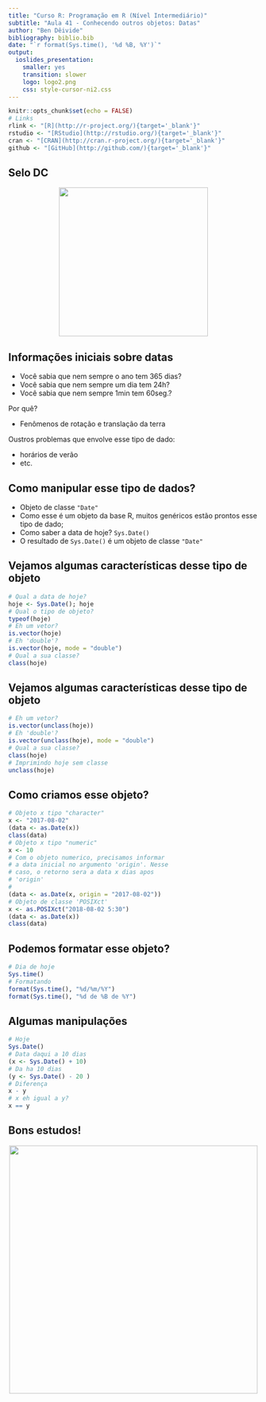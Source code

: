 ```yaml
---
title: "Curso R: Programação em R (Nível Intermediário)"
subtitle: "Aula 41 - Conhecendo outros objetos: Datas"
author: "Ben Dêivide"
bibliography: biblio.bib
date: "`r format(Sys.time(), '%d %B, %Y')`"
output: 
  ioslides_presentation: 
    smaller: yes
    transition: slower
    logo: logo2.png
    css: style-cursor-ni2.css
---
```


```r
knitr::opts_chunk$set(echo = FALSE)
# Links
rlink <- "[R](http://r-project.org/){target='_blank'}"
rstudio <- "[RStudio](http://rstudio.org/){target='_blank'}"
cran <- "[CRAN](http://cran.r-project.org/){target='_blank'}"
github <- "[GitHub](http://github.com/){target='_blank'}"
```


<!--
YAML:
date: "`r format(Sys.time(), '%d %B, %Y')`"
=====
APRESENTACAO:

Inserir nas secoes:
{data-background=boards.jpg data-background-size=cover}
-->


## Selo DC

<center>
[![](SeloDC-preto.png){height=300 width=300}](https://bendeivide.github.io/dc/){target="_blank"}
</center>

## Informações iniciais sobre datas

- Você sabia que nem sempre o ano tem 365 dias?
- Você sabia que nem sempre um dia tem 24h?
- Você sabia que nem sempre 1min tem 60seg.?

Por quê? 

- Fenômenos de rotação e translação da terra

Oustros problemas que envolve esse tipo de dado:

- horários de verão
- etc.

## Como manipular esse tipo de dados?

- Objeto de classe `"Date"`
- Como esse é um objeto da base R, muitos genéricos estão prontos esse tipo de dado;
- Como saber a data de hoje? `Sys.Date()`
- O resultado de `Sys.Date()` é um objeto de classe `"Date"`

## Vejamos algumas características desse tipo de objeto

```r
# Qual a data de hoje?
hoje <- Sys.Date(); hoje
# Qual o tipo de objeto?
typeof(hoje)
# Eh um vetor?
is.vector(hoje)
# Eh 'double'?
is.vector(hoje, mode = "double")
# Qual a sua classe?
class(hoje)
```

## Vejamos algumas características desse tipo de objeto

```r
# Eh um vetor?
is.vector(unclass(hoje))
# Eh 'double'?
is.vector(unclass(hoje), mode = "double")
# Qual a sua classe?
class(hoje)
# Imprimindo hoje sem classe
unclass(hoje)
```

## Como criamos esse objeto?

```r
# Objeto x tipo "character"
x <- "2017-08-02"
(data <- as.Date(x))
class(data)
# Objeto x tipo "numeric"
x <- 10
# Com o objeto numerico, precisamos informar
# a data inicial no argumento 'origin'. Nesse
# caso, o retorno sera a data x dias apos 
# 'origin'
# 
(data <- as.Date(x, origin = "2017-08-02")) 
# Objeto de classe 'POSIXct'
x <- as.POSIXct("2018-08-02 5:30")
(data <- as.Date(x))
class(data)
```

## Podemos formatar esse objeto?

```r
# Dia de hoje
Sys.time()
# Formatando
format(Sys.time(), "%d/%m/%Y")
format(Sys.time(), "%d de %B de %Y")
```

## Algumas manipulações

```r
# Hoje
Sys.Date()
# Data daqui a 10 dias
(x <- Sys.Date() + 10)
# Da ha 10 dias
(y <- Sys.Date() - 20 )
# Diferença
x - y
# x eh igual a y?
x == y
```

## Bons estudos!

<center>
[![](logo2.png){height=500 width=500}](https://bendeivide.github.io/courses/cursor/){target="_blank"}
</center>
